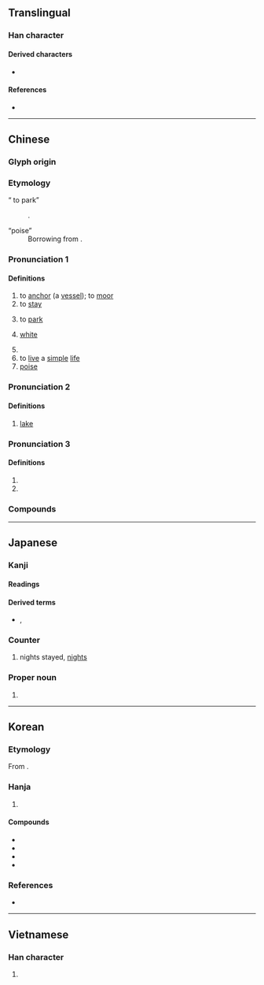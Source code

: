 {{also|泺}}
{{character info}}
==Translingual==

===Han character===
{{stroke order|strokes=8}}
{{Han char|rn=85|rad=水|as=05|sn=8|four=36100|canj=EHA|ids=⿰氵白}}

====Derived characters====
*{{l|mul|箔}}

====References====
* {{Han ref|kx=0615.140|dkj=17275|dj=1009.100|hdz=31588.050|uh=6CCA|ud=27850|bh=AA79|bd=43641}}

----

==Chinese==
{{zh-forms}}

===Glyph origin===
{{Han etym}}

===Etymology===
; “{{q|Cantonese}} to park”
: {{psm|zh|en|park}}.

; “poise”
: Borrowing from {{bor|zh|en|poise}}.

===Pronunciation 1===
{{zh-pron
|m=bó,pò,2nb=variant in Taiwan
|c=bok6,baak3,paak3
|h=pfs=
|md=
|mn=qz:phiak/xm,zz:phek/qz:piak/xm,zz:pek/xm,zz:pok/po̍k/po̍h
|mn_note=po̍k - literary; po̍h - vernacular
|mn-t=boh8
|w=
|dial=n
|mc=y
|oc=y
|cat=v,a
}}

====Definitions====
{{zh-hanzi}}

# to [[anchor]] (a [[vessel]]); to [[moor]]
# to [[stay]]
# {{lb|zh|chiefly|Cantonese}} to [[park]]
#: {{zh-x|一 個 位{wai6-2} 都 冇 得 泊{paak3}|not a single parking spot available|C}}
# {{lb|zh|of [[water]]}} [[white]]
# {{zh-alt-form|薄}}
# to [[live]] a [[simple]] [[life]]
# [[poise]] {{gloss|unit of viscosity}}

===Pronunciation 2===
{{zh-pron
|m=泊
|c=bok6
|h=pfs=
|md=
|mn=qz:phiak/xm,zz:phek/qz:piak/xm,zz:pek/xm,zz:pok/po̍k/po̍h
|mn_note=po̍k - literary; po̍h - vernacular
|mn-t=boh8
|w=
|cat=n
}}

====Definitions====
{{zh-hanzi}}

# [[lake]]

===Pronunciation 3===
{{zh-pron
|m=pò
|dial=n
|cat=a
}}

====Definitions====
{{zh-hanzi}}

# {{zh-used in|漠泊}}
# {{zh-alt-form|洦}}

===Compounds===
{{zh-der|停泊|宿泊|尼泊爾|安泊|浪泊|梁山泊|漂泊|澹泊|泊車|沽泊|淡泊名利|碇泊區|歇泊|村生泊長|泊位|湖泊|積泊|澹泊明志|澹泊寡欲|淡泊|止泊|泊船|泊舟|泊秦淮|泊懷|泊岸|河泊所|打細泊|楓橋夜泊|羅布泊|駐泊地|飄泊|鏡泊湖|落泊|馬泊六|鳳泊鸞飄|評泊|羈泊|萍泊|鸞飄鳳泊|血泊|前泊}}

----

==Japanese==

===Kanji===
{{ja-kanji|grade=c|rs=水05}}

====Readings====
{{ja-readings
|goon=ばく, ひゃく
|kanon=はく
|kun=と-まる, と-める, とまり
}}

====Derived terms====
* {{ja-r|素%泊り|す%どまり|rom=-}}, {{ja-r|素%泊まり|す%どまり}}

===Counter===
{{ja-pos|はく|counter}}

# nights stayed, [[nights]]

===Proper noun===
{{ja-pos|とまり|proper}}

# {{surname|ja|A=a|nodot=1|sort=とまり}}

----

==Korean==

===Etymology===
From {{der|ko|ltc|-}} {{ltc-l|泊|id=1}}.

===Hanja===
{{ko-hanja-search}}
{{ko-hanja/new|머무르다|머무를|박}}

# {{hanja form of|박|[[stay]]; [[visit]]}}

====Compounds====
{{der-top|Compounds}}
* {{ko-l|숙박|[[lodge]], [[lodgement]]|宿泊}}
* {{ko-l|정박|[[anchor]]|碇泊}}
* {{ko-l|민박|民泊}}
* {{ko-l|표박|漂泊}}
{{der-bottom}}

===References===
* {{R:hanjadoc|5878}}

----

==Vietnamese==

===Han character===
{{vi-readings|reading=bạc|rs=水05}}

# {{rfdef|vi|sort=水05}}